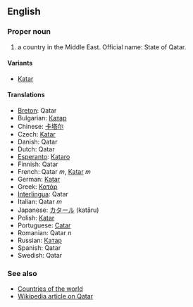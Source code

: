 ==English==

===Proper noun===

# a country in the Middle East. Official name: State of Qatar.

====Variants====

*[[Katar]]

====Translations====

*[[Breton]]: Qatar
*Bulgarian: [[Катар]]
*Chinese: [[卡塔尔]]
*Czech: [[Katar]]
*Danish: Qatar
*Dutch: Qatar
*[[Esperanto]]: [[Kataro]]
*Finnish: Qatar
*French: Qatar ''m'', [[Katar]] ''m''
*German: [[Katar]]
*Greek: [[Κατάρ]]
*[[Interlingua]]: Qatar
*Italian: Qatar ''m''
*Japanese: [[カタール]] (katāru)
*Polish: [[Katar]]
*Portuguese: [[Catar]]
*Romanian: Qatar ''n''
*Russian: [[Катар]]
*Spanish: Qatar
*Swedish: Qatar

===See also===

*[[Countries of the world]]
*[[en:Qatar|Wikipedia article on Qatar]]